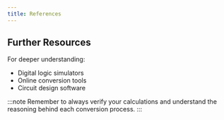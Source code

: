 ```yaml
---
title: References
---
```


## Further Resources

For deeper understanding:
- Digital logic simulators
- Online conversion tools
- Circuit design software

:::note
Remember to always verify your calculations and understand the reasoning behind each conversion process.
:::